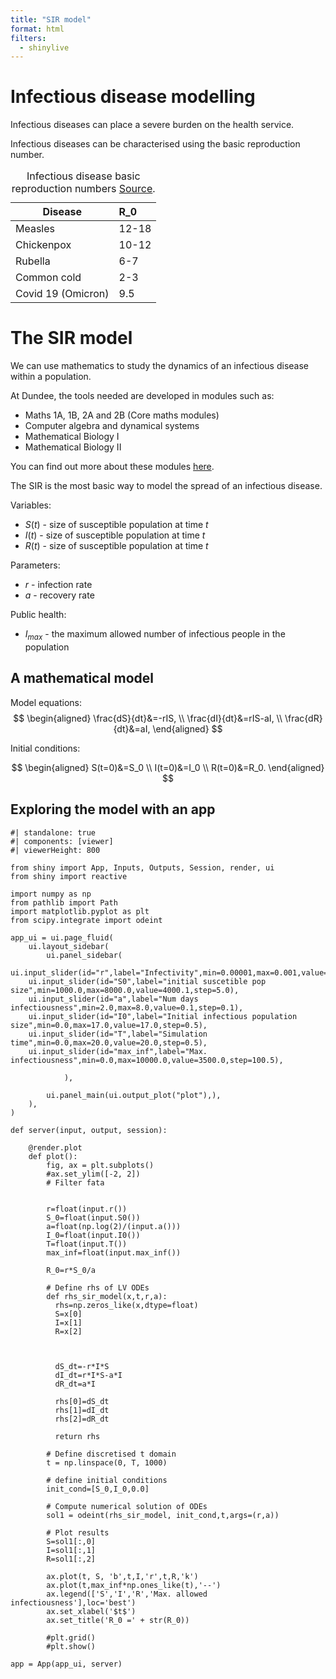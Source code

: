 ```yaml
---
title: "SIR model"
format: html 
filters:
  - shinylive
---
```



# Infectious disease modelling

Infectious diseases can place a severe burden on the health service.

Infectious diseases can be characterised using the basic reproduction number.

| Disease | R_0  |
|---------|:-----|
| Measles      | 12-18    |
| Chickenpox     | 10-12   |
| Rubella       | 6-7    |
| Common cold       | 2-3  |   
| Covid 19 (Omicron)       | 9.5    |     
: Infectious disease basic reproduction numbers [Source](https://en.wikipedia.org/wiki/Basic_reproduction_number).


# The SIR model

We can use mathematics to study the dynamics of an infectious disease within a population. 

At Dundee, the tools needed are developed in modules such as:

* Maths 1A, 1B, 2A and 2B (Core maths modules)
* Computer algebra and dynamical systems
* Mathematical Biology I
* Mathematical Biology II

You can find out more about these modules [here](https://www.dundee.ac.uk/undergraduate/mathematics-bsc/teaching-and-assessment).



The SIR is the most basic way to model the spread of an infectious disease.

Variables:

* $S(t)$ - size of susceptible population at time $t$
* $I(t)$ - size of susceptible population at time $t$
* $R(t)$ - size of susceptible population at time $t$

Parameters:

* $r$ - infection rate
* $a$ - recovery rate 

Public health:

* $I_{max}$ - the maximum allowed number of infectious people in the population

## A mathematical model 

Model equations:
$$ 
\begin{aligned}
\frac{dS}{dt}&=-rIS, \\
\frac{dI}{dt}&=rIS-aI, \\
\frac{dR}{dt}&=aI, 
\end{aligned}
$$

Initial conditions:

$$ 
\begin{aligned}
S(t=0)&=S_0 \\
I(t=0)&=I_0 \\
R(t=0)&=R_0.
\end{aligned}
$$





## Exploring the model with an app



```shinylive-python
#| standalone: true
#| components: [viewer]
#| viewerHeight: 800

from shiny import App, Inputs, Outputs, Session, render, ui
from shiny import reactive

import numpy as np
from pathlib import Path
import matplotlib.pyplot as plt
from scipy.integrate import odeint

app_ui = ui.page_fluid(
    ui.layout_sidebar(
        ui.panel_sidebar(
    ui.input_slider(id="r",label="Infectivity",min=0.00001,max=0.001,value=0.001,step=0.00001),
    ui.input_slider(id="S0",label="initial suscetible pop size",min=1000.0,max=8000.0,value=4000.1,step=5.0),
    ui.input_slider(id="a",label="Num days infectiousness",min=2.0,max=8.0,value=0.1,step=0.1),            
    ui.input_slider(id="I0",label="Initial infectious population size",min=0.0,max=17.0,value=17.0,step=0.5),  
    ui.input_slider(id="T",label="Simulation time",min=0.0,max=20.0,value=20.0,step=0.5),
    ui.input_slider(id="max_inf",label="Max. infectiousness",min=0.0,max=10000.0,value=3500.0,step=100.5),             
          
            ),

        ui.panel_main(ui.output_plot("plot"),),
    ),
)

def server(input, output, session):
    
    @render.plot
    def plot():
        fig, ax = plt.subplots()
        #ax.set_ylim([-2, 2])
        # Filter fata
        
        
        r=float(input.r())
        S_0=float(input.S0())
        a=float(np.log(2)/(input.a()))
        I_0=float(input.I0())
        T=float(input.T())
        max_inf=float(input.max_inf())

        R_0=r*S_0/a
        
        # Define rhs of LV ODEs
        def rhs_sir_model(x,t,r,a):
          rhs=np.zeros_like(x,dtype=float)
          S=x[0]
          I=x[1]
          R=x[2]

          

          dS_dt=-r*I*S
          dI_dt=r*I*S-a*I
          dR_dt=a*I

          rhs[0]=dS_dt
          rhs[1]=dI_dt
          rhs[2]=dR_dt

          return rhs

        # Define discretised t domain
        t = np.linspace(0, T, 1000)

        # define initial conditions
        init_cond=[S_0,I_0,0.0]
        
        # Compute numerical solution of ODEs
        sol1 = odeint(rhs_sir_model, init_cond,t,args=(r,a))

        # Plot results
        S=sol1[:,0]
        I=sol1[:,1]
        R=sol1[:,2]
        
        ax.plot(t, S, 'b',t,I,'r',t,R,'k')
        ax.plot(t,max_inf*np.ones_like(t),'--')
        ax.legend(['S','I','R','Max. allowed infectiousness'],loc='best')
        ax.set_xlabel('$t$')
        ax.set_title('R_0 =' + str(R_0))

        #plt.grid()
        #plt.show()
    
app = App(app_ui, server)
```

